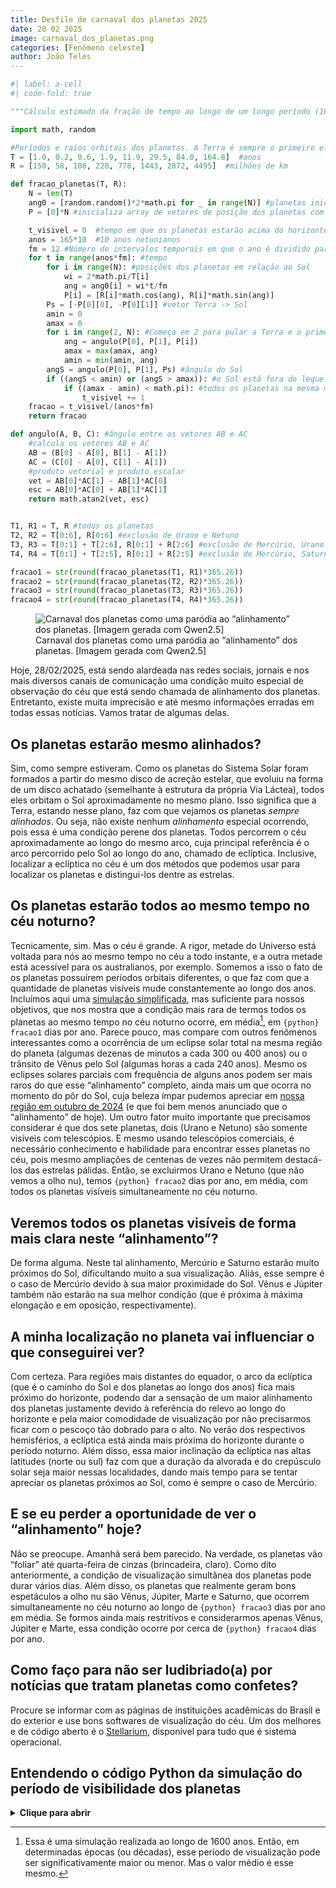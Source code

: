 ```yaml
---
title: Desfile de carnaval dos planetas 2025
date: 28 02 2025
image: carnaval_dos_planetas.png
categories: [Fenômeno celeste]
author: João Teles
---
```


```python
#| label: a-cell
#| code-fold: true

"""Cálculo estimado da fração de tempo ao longo de um longo período (10 anos netunianos) em que um conjunto de planetas fica visível a partir da Terra. Utilizamos a aproximação de movimento circular uniforme para as órbitas planetárias, que é suficiente para essa estimativa."""

import math, random

#Períodos e raios orbitais dos planetas. A Terra é sempre o primeiro elemento:
T = [1.0, 0.2, 0.6, 1.9, 11.9, 29.5, 84.0, 164.8]  #anos
R = [150, 58, 108, 228, 778, 1443, 2872, 4495]  #milhões de km

def fracao_planetas(T, R):
    N = len(T)
    ang0 = [random.random()*2*math.pi for _ in range(N)] #planetas iniciam em direções aleatórias
    P = [0]*N #inicializa array de vetores de posição dos planetas com a origem no Sol

    t_visivel = 0  #tempo em que os planetas estarão acima do horizonte noturno de observação da Terra
    anos = 165*10  #10 anos netunianos
    fm = 12 #Número de intervalos temporais em que o ano é dividido para discretização da amostragem temporal.
    for t in range(anos*fm): #tempo
        for i in range(N): #posições dos planetas em relação ao Sol
            wi = 2*math.pi/T[i]
            ang = ang0[i] + wi*t/fm
            P[i] = [R[i]*math.cos(ang), R[i]*math.sin(ang)]
        Ps = [-P[0][0], -P[0][1]] #vetor Terra -> Sol
        amin = 0
        amax = 0
        for i in range(2, N): #Começa em 2 para pular a Terra e o primeiro planeta
            ang = angulo(P[0], P[1], P[i])
            amax = max(amax, ang)
            amin = min(amin, ang)
        angS = angulo(P[0], P[1], Ps) #ângulo do Sol
        if ((angS < amin) or (angS > amax)): #o Sol está fora do leque angular dos planetas
            if ((amax - amin) < math.pi): #todos os planetas na mesma metade do plano com a Terra na origem
                t_visivel += 1
    fracao = t_visivel/(anos*fm)
    return fracao

def angulo(A, B, C): #ângulo entre os vetores AB e AC
    #calcula os vetores AB e AC
    AB = (B[0] - A[0], B[1] - A[1])
    AC = (C[0] - A[0], C[1] - A[1])
    #produto vetorial e produto escalar
    vet = AB[0]*AC[1] - AB[1]*AC[0]
    esc = AB[0]*AC[0] + AB[1]*AC[1]    
    return math.atan2(vet, esc)


T1, R1 = T, R #todos os planetas
T2, R2 = T[0:6], R[0:6] #exclusão de Urano e Netuno
T3, R3 = T[0:1] + T[2:6], R[0:1] + R[2:6] #exclusão de Mercúrio, Urano e Netuno
T4, R4 = T[0:1] + T[2:5], R[0:1] + R[2:5] #exclusão de Mercúrio, Saturno, Urano e Netuno

fracao1 = str(round(fracao_planetas(T1, R1)*365.26))
fracao2 = str(round(fracao_planetas(T2, R2)*365.26))
fracao3 = str(round(fracao_planetas(T3, R3)*365.26))
fracao4 = str(round(fracao_planetas(T4, R4)*365.26))
```

![Carnaval dos planetas como uma paródia ao "alinhamento" dos planetas. [Imagem gerada com Qwen2.5]](carnaval_dos_planetas.png){.preview-image}


Hoje, 28/02/2025, está sendo alardeada nas redes sociais, jornais e nos mais diversos canais de comunicação uma condição muito especial de observação do céu que está sendo chamada de alinhamento dos planetas. Entretanto, existe muita imprecisão e até mesmo informações erradas em todas essas notícias. Vamos tratar de algumas delas.

## Os planetas estarão mesmo alinhados?

Sim, como sempre estiveram. Como os planetas do Sistema Solar foram formados a partir do mesmo disco de acreção estelar, que evoluiu na forma de um disco achatado (semelhante à estrutura da própria Via Láctea), todos eles orbitam o Sol aproximadamente no mesmo plano. Isso significa que a Terra, estando nesse plano, faz com que vejamos os planetas *sempre alinhados*. Ou seja, não existe nenhum *alinhamento* especial ocorrendo, pois essa é uma condição perene dos planetas. Todos percorrem o céu aproximadamente ao longo do mesmo arco, cuja principal referência é o arco percorrido pelo Sol ao longo do ano, chamado de eclíptica. Inclusive, localizar a eclíptica no céu é um dos métodos que podemos usar para localizar os planetas e distingui-los dentre as estrelas.

## Os planetas estarão todos ao mesmo tempo no céu noturno?

Tecnicamente, sim. Mas o céu é grande. A rigor, metade do Universo está voltada para nós ao mesmo tempo no céu a todo instante, e a outra metade está acessível para os australianos, por exemplo. Somemos a isso o fato de os planetas possuírem períodos orbitais diferentes, o que faz com que a quantidade de planetas visíveis mude constantemente ao longo dos anos. Incluímos aqui uma [simulação simplificada](#entendendo-o-código-python-da-simulação-do-período-de-visibilidade-dos-planetas), mas suficiente para nossos objetivos, que nos mostra que a condição mais rara de termos todos os planetas ao mesmo tempo no céu noturno ocorre, em média[^nota], em `{python} fracao1` dias por ano. Parece pouco, mas compare com outros fenômenos interessantes como a ocorrência de um eclipse solar total na mesma região do planeta (algumas dezenas de minutos a cada 300 ou 400 anos) ou o trânsito de Vênus pelo Sol (algumas horas a cada 240 anos). Mesmo os eclipses solares parciais com frequência de alguns anos podem ser mais raros do que esse "alinhamento" completo, ainda mais um que ocorra no momento do pôr do Sol, cuja beleza ímpar pudemos apreciar em [nossa região em outubro de 2024](/blog/posts/eclipse_solar_02_10_24/eclipse_solar_02_10_24.qmd) (e que foi bem menos anunciado que o "alinhamento" de hoje). Um outro fator muito importante que precisamos considerar é que dos sete planetas, dois (Urano e Netuno) são somente visíveis com telescópios. E mesmo usando telescópios comerciais, é necessário conhecimento e habilidade para encontrar esses planetas no céu, pois mesmo ampliações de centenas de vezes não permitem destacá-los das estrelas pálidas. Então, se excluirmos Urano e Netuno (que não vemos a olho nu), temos `{python} fracao2` dias por ano, em média, com todos os planetas visíveis simultaneamente no céu noturno.

## Veremos todos os planetas visíveis de forma mais clara neste "alinhamento"?

De forma alguma. Neste tal alinhamento, Mercúrio e Saturno estarão muito próximos do Sol, dificultando muito a sua visualização. Aliás, esse sempre é o caso de Mercúrio devido à sua maior proximidade do Sol. Vênus e Júpiter também não estarão na sua melhor condição (que é próxima à máxima elongação e em oposição, respectivamente).

## A minha localização no planeta vai influenciar o que conseguirei ver?

Com certeza. Para regiões mais distantes do equador, o arco da eclíptica (que é o caminho do Sol e dos planetas ao longo dos anos) fica mais próximo do horizonte, podendo dar a sensação de um maior alinhamento dos planetas justamente devido à referência do relevo ao longo do horizonte e pela maior comodidade de visualização por não precisarmos ficar com o pescoço tão dobrado para o alto. No verão dos respectivos hemisférios, a eclíptica está ainda mais próxima do horizonte durante o período noturno. Além disso, essa maior inclinação da eclíptica nas altas latitudes (norte ou sul) faz com que a duração da alvorada e do crepúsculo solar seja maior nessas localidades, dando mais tempo para se tentar apreciar os planetas próximos ao Sol, como é sempre o caso de Mercúrio.

## E se eu perder a oportunidade de ver o "alinhamento" hoje?

Não se preocupe. Amanhã será bem parecido. Na verdade, os planetas vão "foliar" até quarta-feira de cinzas (brincadeira, claro). Como dito anteriormente, a condição de visualização simultânea dos planetas pode durar vários dias. Além disso, os planetas que realmente geram bons espetáculos a olho nu são Vênus, Júpiter, Marte e Saturno, que ocorrem simultaneamente no céu noturno ao longo de `{python} fracao3` dias por ano em média. Se formos ainda mais restritivos e considerarmos apenas Vênus, Júpiter e Marte, essa condição ocorre por cerca de `{python} fracao4` dias por ano.


## Como faço para não ser ludibriado(a) por notícias que tratam planetas como confetes?

Procure se informar com as páginas de instituições acadêmicas do Brasil e do exterior e use bons softwares de visualização do céu. Um dos melhores e de código aberto é o [Stellarium](https://stellarium.org/pt/), disponível para tudo que é sistema operacional.

[^nota]: Essa é uma simulação realizada ao longo de 1600 anos. Então, em determinadas épocas (ou décadas), esse período de visualização pode ser significativamente maior ou menor. Mas o valor médio é esse mesmo.


## Entendendo o código Python da simulação do período de visibilidade dos planetas

<details>
<summary><strong>Clique para abrir</strong></summary>


{{< contents a-cell >}}

O código Python desenvolvido por nós realiza uma simulação simplificada para estimar a fração do tempo em que um grupo de planetas pode ser observado no céu noturno da Terra.  Ele simplifica a complexidade real do movimento planetário para oferecer uma estimativa útil para entender a frequência relativa de conjuntos planetários visíveis.

O código calcula, para diferentes conjuntos de planetas, quantos dias por ano, em média, é possível vê-los simultaneamente no céu noturno, a partir da perspectiva da Terra.  A simulação abrange um longo período de tempo (10 anos netunianos, correspondendo ao período orbital do planeta mais distante e, portanto, o mais longo).

### Como o código funciona?

1.  **Dados Iniciais:**
    - `T = [1.0, 0.2, 0.6, 1.9, 11.9, 29.5, 84.0, 164.8]`: Esta lista define os períodos orbitais dos planetas em anos terrestres. A ordem começa com a Terra (período 1.0), seguida por Vênus, Mercúrio, Marte, Júpiter, Saturno, Urano e Netuno.
    - `R = [150, 58, 108, 228, 778, 1443, 2872, 4495]`: Esta lista contém os raios orbitais médios dos planetas em milhões de quilômetros, seguindo a mesma ordem da lista de períodos.
    - A Terra é incluída como o primeiro elemento em `T` e `R` para servir como ponto de referência nos cálculos de posição relativa dos outros planetas.

2.  **Função `fracao_planetas(T, R)`:**
    - **Inicialização:**
        - `N = len(T)`: A variável `N` armazena o número de planetas a serem simulados, obtido do tamanho da lista `T`.
        - `ang0 = [random.random()*2*math.pi for _ in range(N)]`:  Cria uma lista `ang0` com ângulos iniciais aleatórios para cada planeta. Isso simula que os planetas podem começar em qualquer ponto de suas órbitas no início da simulação.
        - `P = [0]*N`:  Inicializa a lista `P` que irá armazenar as posições (coordenadas x e y) de cada planeta em relação ao Sol (que é considerado a origem).
        - `t_visivel = 0`: Inicializa a variável `t_visivel` para contar os intervalos de tempo em que os planetas são considerados visíveis no céu noturno.
        - `anos = 165*10`: Define a duração total da simulação em 10 anos netunianos.
        - `fm = 12`: Define o número de subdivisões de tempo dentro de cada ano terrestre, controlando a precisão da simulação temporal.

    - **Loop Temporal:**
        - `for t in range(anos*fm)`: Este loop itera ao longo do tempo total da simulação, em passos discretos definidos por `fm`.
        - **Loop Planetário:**
            - `for i in range(N)`: Para cada passo de tempo, este loop itera sobre cada planeta.
            - `wi = 2*math.pi/T[i]`: Calcula a velocidade angular `wi` de cada planeta, baseada em seu período orbital `T[i]`. Assume-se movimento circular uniforme.
            - `ang = ang0[i] + wi*t/fm`: Calcula o ângulo orbital `ang` do planeta no tempo `t`, somando o ângulo inicial `ang0[i]` ao deslocamento angular desde o início da simulação.
            - `P[i] = [R[i]*math.cos(ang), R[i]*math.sin(ang)]`: Calcula as coordenadas (x, y) da posição do planeta `P[i]` em relação ao Sol, usando o raio orbital `R[i]` e o ângulo orbital `ang`.

        - **Cálculo da Condição de Visibilidade Noturna:**
            - `Ps = [-P[0][0], -P[0][1]]`: Calcula o vetor posição do Sol visto da Terra (`Ps`). Como `P[0]` é a posição da Terra em relação ao Sol, `Ps` é o vetor oposto.
            - `amin = 0`, `amax = 0`: Inicializa as variáveis `amin` e `amax` para rastrear o ângulo mínimo e máximo formado entre a Terra e o planeta de referência (1° planeta da lista depois da Terra) e os demais planetas.
            - **Loop para os planetas visíveis (excluindo Terra e planeta de referência):**
                - `for i in range(2, N)`: Este loop itera sobre os planetas a partir de Mercúrio (índice 2), pulando a Terra e o planeta de referência.
                - `ang = angulo(P[0], P[1], P[i])`: Calcula o ângulo `ang` entre o vetor Terra-Planeta_referência e o vetor Terra-Planeta `i` usando a função `angulo`.
                - `amax = max(amax, ang)`, `amin = min(amin, ang)`: Atualiza `amax` e `amin` para manter o registro do maior e menor ângulo encontrado até agora.
            - `angS = angulo(P[0], P[1], Ps)`: Calcula o ângulo `angS` entre o vetor Terra-Planeta_referência e o vetor Terra-Sol, usando novamente a função `angulo`.
            - **Condição de Visibilidade:**
                - `if ((angS < amin) or (angS > amax))`: Verifica se o ângulo do Sol (`angS`) está fora do intervalo angular definido pelos planetas (`amin` a `amax`). Se estiver fora, o Sol está "atrás" dos planetas, potencialmente permitindo a sua visibilidade noturna.
                - `if ((amax - amin) < math.pi)`: Adicionalmente, verifica se o intervalo angular dos planetas (`amax - amin`) é menor que $\pi$ radianos (180°). Isso garante que os planetas estejam agrupados na mesma metade do céu.
                - `t_visivel += 1`: Se ambas as condições forem satisfeitas, incrementa o contador `t_visivel`, indicando que neste intervalo de tempo os planetas são considerados visíveis no céu noturno.

    - **Cálculo da Fração de Tempo Visível:**
        - `fracao = t_visivel/(anos*fm)`: Calcula a fração do tempo total em que os planetas foram considerados visíveis, dividindo o tempo visível acumulado `t_visivel` pelo tempo total da simulação (`anos*fm`).
        - `return fracao`: Retorna o valor da fração calculada.

3.  **Função `angulo(A, B, C)`:**
    - Esta função calcula o ângulo entre os vetores AB e AC, onde A, B e C são pontos definidos por suas coordenadas.
    - Calcula os vetores `AB` e `AC` subtraindo as coordenadas do ponto A dos pontos B e C, respectivamente.
    - Calcula o módulo do produto vetorial `AB` e `AC` (`vet` que corresponde a $|AB||AC|\textnormal{sen}\theta$) e o produto escalar (`esc` que corresponde a $|AB||AC|\cos\theta$).
    - Retorna o ângulo entre os vetores usando `math.atan2(vet, esc)`, que fornece o ângulo correto no intervalo $(-\pi,\pi]$ radianos.

4.  **Cálculo e Exibição dos Resultados:**
    - `T1, R1 = T, R`, `T2, R2 = T[0:6], R[0:6]`, `T3, R3 = T[0:1] + T[2:6], R[0:1] + R[2:6]`, `T4, R4 = T[0:1] + T[2:5], R[0:1] + R[2:5]`: Define diferentes conjuntos de listas de períodos e raios para simular a visibilidade com diferentes combinações de planetas (todos, excluindo Urano e Netuno, excluindo Mercúrio, Urano e Netuno, excluindo Mercúrio, Saturno, Urano e Netuno).
    - `fracao1 = str(round(fracao_planetas(T1, R1)*365.26))`, etc.: Para cada conjunto de planetas, chama a função `fracao_planetas` para calcular a fração de tempo visível, multiplica por 365.26 para converter para dias por ano, arredonda o resultado para o inteiro mais próximo, e converte para string para ser inserido no texto do artigo.

### Simplificações e Considerações

- **Órbitas Circulares e Coplanares:** A simulação simplifica as órbitas planetárias para círculos perfeitos e assume que todos os planetas orbitam no mesmo plano, o que não é totalmente preciso, mas suficiente para nossas estimativas. As órbitas reais são levemente elípticas e possuem pequenas inclinações relativas.
- **Condição de Visibilidade Aproximada:** A condição para determinar a visibilidade noturna é uma aproximação e não considera outros fatores que afetam a visibilidade real, como o brilho dos planetas, a condição de luminosidade noturna do céu, ou as fases dos planetas.
- **Natureza Estatística da Simulação:** A simulação utiliza posições iniciais aleatórias para os planetas e executa a simulação por um longo período para obter uma média estatística da fração de tempo visível. Os resultados devem ser interpretados como estimativas médias e podem variar ligeiramente em execuções repetidas devido à aleatoriedade.

</details>
